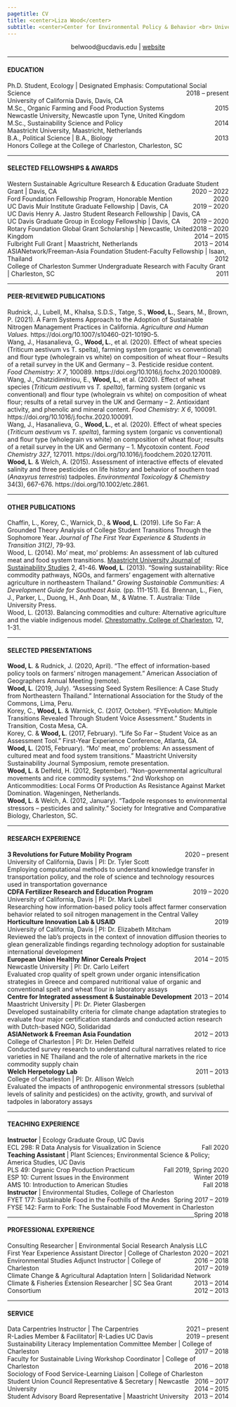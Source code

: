 ```yaml
---
pagetitle: CV
title: <center>Liza Wood</center>
subtitle: <center>Center for Environmental Policy & Behavior <br> University of California, Davis </center>
---
```

<center> <i class="fa fa-envelope-square" aria-hidden="true"></i> belwood@ucdavis.edu | [<i class="fa fa-globe" aria-hidden="true"></i> website](https://lizawood5.github.io/)</center>

***

#### EDUCATION

Ph.D. Student, Ecology | Designated Emphasis: Computational Social Science <span style="float:right;">2018 – present</span>  
University of California Davis, Davis, CA  
M.Sc., Organic Farming and Food Production Systems                        <span style="float:right;">2015</span>  
Newcastle University, Newcastle upon Tyne, United Kingdom  
M.Sc., Sustainability Science and Policy		            	               <span style="float:right;">2014</span>  
Maastricht University, Maastricht, Netherlands  
B.A., Political Science | B.A., Biology 		             	   	           <span style="float:right;">2013</span>  
Honors College at the College of Charleston, Charleston, SC  

***

<h4>SELECTED FELLOWSHIPS & AWARDS</h4>

Western Sustainable Agriculture Research & Education Graduate Student Grant | Davis, CA  <span style="float:right;">2020 – 2022</span>  
Ford Foundation Fellowship Program, Honorable Mention <span style="float:right;">2020</span>  
UC Davis Muir Institute Graduate Fellowship | Davis, CA<span style="float:right;">2019 – 2020</span>  
UC Davis Henry A. Jastro Student Research Fellowship | Davis, CA<span style="float:right;">2019 – 2020</span>    
UC Davis Graduate Group in Ecology Fellowship | Davis, CA<span style="float:right;">2018 – 2020</span>    
Rotary Foundation Global Grant Scholarship | Newcastle, United Kingdom<span style="float:right;">2014 – 2015</span>    
Fulbright Full Grant | Maastricht, Netherlands<span style="float:right;">2013 – 2014</span>   
ASIANetwork/Freeman-Asia Foundation Student-Faculty Fellowship | Isaan, Thailand<span style="float:right;">       2012</span>   
College of Charleston Summer Undergraduate Research with Faculty Grant | Charleston, SC<span style="float:right;"> 2011</span>  

***

<h4>PEER-REVIEWED PUBLICATIONS</h4>   

Rudnick, J., Lubell, M., Khalsa, S.D.S., Tatge, S., **Wood, L.**, Sears, M., Brown, P. (2021). A Farm Systems Approach to the Adoption of Sustainable Nitrogen Management Practices in California. *Agriculture and Human Values.* https://doi.org/10.1007/s10460-021-10190-5.  
Wang, J., Hasanalieva, G., **Wood, L.**, et al. (2020). Effect of wheat species (Triticum aestivum vs T. spelta), farming system (organic vs conventional) and flour type (wholegrain vs white) on composition of wheat flour – Results of a retail survey in the UK and Germany – 3. Pesticide residue content. *Food Chemistry: X 7*, 100089. https://doi.org/10.1016/j.fochx.2020.100089.  
Wang, J., Chatzidimitriou, E., **Wood, L.**, et al. (2020). Effect of wheat species (*Triticum aestivum* vs *T. spelta*), farming system (organic vs conventional) and flour type (wholegrain vs white) on composition of wheat flour; results of a retail survey in the UK and Germany – 2. Antioxidant activity, and phenolic and mineral content. *Food Chemistry: X 6*, 100091. https://doi.org/10.1016/j.fochx.2020.100091.  
Wang, J., Hasanalieva, G., **Wood, L.**, et al. (2020). Effect of wheat species (*Triticum aestivum* vs *T. spelta*), farming system (organic vs conventional) and flour type (wholegrain vs white) on composition of wheat flour; results of a retail survey in the UK and Germany – 1. Mycotoxin content. *Food Chemistry 327*, 127011. https://doi.org/10.1016/j.foodchem.2020.127011.  
**Wood, L**. & Welch, A. (2015). Assessment of interactive effects of elevated salinity and three pesticides on life history and behavior of southern toad (*Anaxyrus terrestris*) tadpoles. *Environmental Toxicology & Chemistry* 34(3), 667-676. https://doi.org/10.1002/etc.2861.

***

<h4>OTHER PUBLICATIONS</h4>  

Chaffin, L., Korey, C., Warnick, D., & **Wood, L**. (2019). Life So Far: A Grounded Theory Analysis of College Student Transitions Through the Sophomore Year. *Journal of The First Year Experience & Students in Transition 31(2)*, 79-93.  
Wood, L. (2014). Mo’ meat, mo’ problems: An assessment of lab cultured meat and food system transitions. [Maastricht University Journal of Sustainability Studies](https://openjournals.maastrichtuniversity.nl/SustainabilityStudies/issue/view/6) 2, 41-46. 
**Wood, L**. (2013). “Sowing sustainability: Rice commodity pathways, NGOs, and farmers’ engagement with alternative agriculture in northeastern Thailand.” *Growing Sustainable Communities: A Development Guide for Southeast Asia.* (pp. 111-151). Ed. Brennan, L., Fien, J., Parker, L., Duong, H., Anh Doan, M., & Watne. T. Australia: Tilde University Press.  
Wood, L. (2013). Balancing commodities and culture: Alternative agriculture and the viable indigenous model. [Chrestomathy, College of Charleston](https://chrestomathy.cofc.edu/documents/vol12/wood.pdf), 12, 1-31.

***

<h4>SELECTED PRESENTATIONS</h4>  

**Wood, L**. & Rudnick, J. (2020, April). “The effect of information-based policy tools on farmers’ nitrogen management.” American Association of Geographers Annual Meeting (remote).    
**Wood, L**. (2019, July). “Assessing Seed System Resilience: A Case Study from Northeastern Thailand.” International Association for the Study of the Commons, Lima, Peru.  
Korey, C., **Wood, L**. & Warnick, C. (2017, October). “FYEvolution: Multiple Transitions Revealed Through Student Voice Assessment.” Students in Transition, Costa Mesa, CA.  
Korey, C. & **Wood, L**. (2017, February). “Life So Far – Student Voice as an Assessment Tool.” First-Year Experience Conference, Atlanta, GA.  
**Wood, L**. (2015, February). “Mo’ meat, mo’ problems: An assessment of cultured meat and food system transitions.” Maastricht University Sustainability Journal Symposium, remote presentation.  
**Wood, L**. & Delfeld, H. (2012, September). “Non-governmental agricultural movements and rice commodity systems.” 2nd Workshop on Anticommodities: Local Forms Of Production As Resistance Against Market Domination. Wageningen, Netherlands.  
**Wood, L**. & Welch, A. (2012, January). “Tadpole responses to environmental stressors – pesticides and salinity.” Society for Integrative and Comparative Biology, Charleston, SC.   

***

<h4>RESEARCH EXPERIENCE</h4> 

**3 Revolutions for Future Mobility Program**<span style="float:right;">2020 – present</span>  
  University of California, Davis | PI: Dr. Tyler Scott   
  Employing computational methods to understand knowledge transfer in transportation policy, and the role of science and technology resources used in transportation governance   
**CDFA Fertilizer Research and Education Program**<span style="float:right;">2019 – 2020</span>  
  University of California, Davis | PI: Dr. Mark Lubell   
  Researching how information-based policy tools affect farmer conservation behavior related to soil nitrogen management in the Central Valley  
**Horticulture Innovation Lab & USAID**<span style="float:right;">2019</span>	 
  University of California, Davis | PI: Dr. Elizabeth Mitcham   
  Reviewed the lab’s projects in the context of innovation diffusion theories to glean generalizable findings regarding technology adoption for sustainable international development   
**European Union Healthy Minor Cereals Project**<span style="float:right;">2014 – 2015</span>   
  Newcastle University | PI: Dr. Carlo Leifert   
  Evaluated crop quality of spelt grown under organic intensification strategies in Greece and compared nutritional value of organic and conventional spelt and wheat flour in laboratory assays  
**Centre for Integrated assessment & Sustainable Development**<span style="float:right;">2013 – 2014</span>  
  Maastricht University | PI: Dr. Pieter Glasbergen   
  Developed sustainability criteria for climate change adaptation strategies to evaluate four major certification standards and conducted action research with Dutch-based NGO, Solidaridad  
**ASIANetwork & Freeman Asia Foundation**<span style="float:right;">2012 – 2013</span>    
  College of Charleston | PI: Dr. Helen Delfeld  				          		 
  Conducted survey research to understand cultural narratives related to rice varieties in NE Thailand and the role of alternative markets in the rice commodity supply chain  
**Welch Herpetology Lab**<span style="float:right;">2011 – 2013</span>  
  College of Charleston | PI: Dr. Allison Welch			      
  Evaluated the impacts of anthropogenic environmental stressors (sublethal levels of salinity and     pesticides) on the activity, growth, and survival of tadpoles in laboratory assays  

***

<h4>TEACHING EXPERIENCE</h4>  

**Instructor** | Ecology Graduate Group, UC Davis  
  ECL 298: R Data Analysis for Visualization in Science<span style="float:right;">Fall 2020</span>  
**Teaching Assistant** | Plant Sciences; Environmental Science & Policy; America Studies, UC Davis</span>   
  PLS 49: Organic Crop Production Practicum<span style="float:right;">Fall 2019, Spring 2020</span>   
  ESP 10: Current Issues in the Environment<span style="float:right;">Winter 2019</span>    
  AMS 10: Introduction to American Studies<span style="float:right;">Fall 2018</span>    
**Instructor** | Environmental Studies, College of Charleston  
  FYET 177: Sustainable Food in the Foothills of the Andes<span style="float:right;">Spring 2017 – 2019</span>     
  FYSE 142: Farm to Fork: The Sustainable Food Movement in Charleston<span style="float:right;">Spring 2018</span>    

***

<h4>PROFESSIONAL EXPERIENCE</h4>  

Consulting Researcher | Environmental Social Research Analysis LLC <span style="float:right;">2020 – 2021</span>   
First Year Experience Assistant Director | College of Charleston <span style="float:right;">2016 – 2018</span>   
Environmental Studies Adjunct Instructor | College of Charleston <span style="float:right;">2017 – 2019</span>   
Climate Change & Agricultural Adaptation Intern | Solidaridad Network <span style="float:right;">2013 – 2014</span>  
Climate & Fisheries Extension Researcher | SC Sea Grant Consortium <span style="float:right;">2012 – 2013</span>  

***

<h4>SERVICE</h4>

Data Carpentries Instructor | The Carpentries <span style="float:right;">2021 – present</span>   
R-Ladies Member & Facilitator| R-Ladies UC Davis <span style="float:right;">2019 – present</span>   
Sustainability Literacy Implementation Committee Member | College of Charleston <span style="float:right;">2017 – 2018</span>   
Faculty for Sustainable Living Workshop Coordinator | College of Charleston <span style="float:right;">2016 – 2018</span>   
Sociology of Food Service-Learning Liaison | College of Charleston <span style="float:right;">2016 – 2017</span>   
Student Union Council Representative & Secretary | Newcastle University <span style="float:right;">2014 – 2015</span>   
Student Advisory Board Representative | Maastricht University <span style="float:right;">2013 – 2014</span>   

